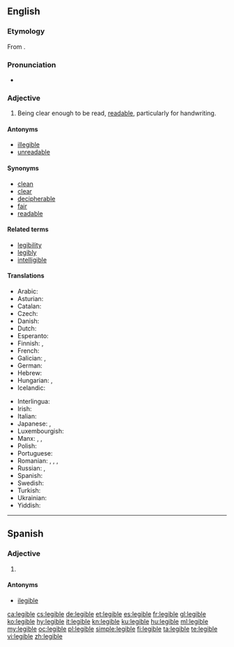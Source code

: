 ==English==

===Etymology===
From {{etyl|LL.|en}} {{m|la|legibilis||that can be read}}.

===Pronunciation===
* {{IPA|/ˈlɛd͡ʒəbl/|lang=en}}

===Adjective===
{{en-adj}}

# Being clear enough to be read, [[readable]], particularly for handwriting.

====Antonyms====
* [[illegible]]
* [[unreadable]]

====Synonyms====
* [[clean]]
* [[clear]]
* [[decipherable]]
* [[fair]]
* [[readable]]

====Related terms====
* [[legibility]]
* [[legibly]]
* [[intelligible]]

====Translations====
{{trans-top|being clear enough to be read, readable, particularly for handwriting}}
* Arabic: {{t|ar|مَقْرُوء}}
* Asturian: {{t|ast|lleíble}}
* Catalan: {{t|ca|llegible}}
* Czech: {{t|cs|čitelný}}
* Danish: {{t|da|læselig}}
* Dutch: {{t|nl|leesbaar}}
* Esperanto: {{t|eo|legebla}}
* Finnish: {{t|fi|luettava}}, {{t|fi|lukukelpoinen}}
* French: {{t+|fr|lisible}}
* Galician: {{t+|gl|lexible}}, {{t+|gl|lexíbel}}
* German: {{t+|de|leserlich}}
* Hebrew: {{t|he|קָרִיא|tr=karí}}
* Hungarian: {{t+|hu|olvasható}}, {{t|hu|elolvasható}}
* Icelandic: {{t+|is|læsilegur}}
{{trans-mid}}
* Interlingua: {{t|ia|legible}}
* Irish: {{t|ga|inléite}}
* Italian: {{t|it|leggibile}}
* Japanese: {{t|ja|読める|tr=yomeru}}, {{t|ja|読みやすい|tr=yomiyasui}}
* Luxembourgish: {{t|lb|lieserlech}}
* Manx: {{t|gv|so-lhaih}}, {{t|gv|lhaihagh}}, {{t|gv|lhaihoil}}
* Polish: {{t+|pl|czytelny}}
* Portuguese: {{t+|pt|legível}}
* Romanian: {{t+|ro|lizibil}}, {{t+|ro|citeț}}, {{t|ro|delușit}}, {{t+|ro|descifrabil}}
* Russian: {{t+|ru|разбо́рчивый}}, {{t|ru|удобочита́емый}}
* Spanish: {{t+|es|legible}}
* Swedish: {{t+|sv|läsbar}}
* Turkish: {{t+|tr|okunaklı}}
* Ukrainian: {{t|uk|розбі́рливий}}
* Yiddish: {{t|yi|לייענעוודיק}}
{{trans-bottom}}

----

==Spanish==

===Adjective===
{{es-adj}}

# {{l|en|legible}}

====Antonyms====
* [[ilegible]]

[[ca:legible]]
[[cs:legible]]
[[de:legible]]
[[et:legible]]
[[es:legible]]
[[fr:legible]]
[[gl:legible]]
[[ko:legible]]
[[hy:legible]]
[[it:legible]]
[[kn:legible]]
[[ku:legible]]
[[hu:legible]]
[[ml:legible]]
[[my:legible]]
[[oc:legible]]
[[pl:legible]]
[[simple:legible]]
[[fi:legible]]
[[ta:legible]]
[[te:legible]]
[[vi:legible]]
[[zh:legible]]